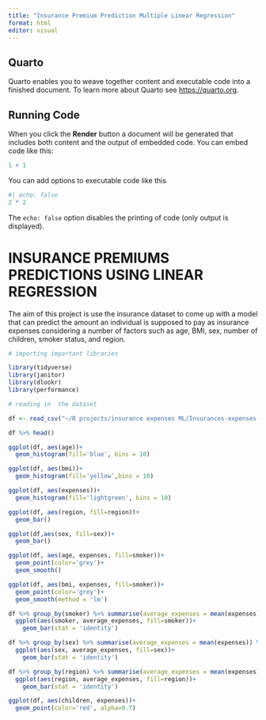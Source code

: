 ```yaml
---
title: "Insurance Premium Prediction Multiple Linear Regression"
format: html
editor: visual
---
```


## Quarto

Quarto enables you to weave together content and executable code into a finished document. To learn more about Quarto see <https://quarto.org>.

## Running Code

When you click the **Render** button a document will be generated that includes both content and the output of embedded code. You can embed code like this:

```r
1 + 1
```

You can add options to executable code like this

```r
#| echo: false
2 * 2
```

The `echo: false` option disables the printing of code (only output is displayed).

# INSURANCE PREMIUMS PREDICTIONS USING LINEAR REGRESSION

The aim of this project is use the insurance dataset to come up with a model that can predict the amount an individual is supposed to pay as insurance expenses considering a number of factors such as age, BMI, sex, number of children, smoker status, and region.

```r
# importing important libraries

library(tidyverse)
library(janitor)
library(dlookr)
library(performance)
```

```r
# reading in  the dataset 

df <- read_csv("~/R projects/insurance expenses ML/Insurances-expenses-Prediction-in-R/Insurancedata.csv")
```

```r
df %>% head()
```

```r
ggplot(df, aes(age))+
  geom_histogram(fill='blue', bins = 10)
```

```r
ggplot(df, aes(bmi))+
  geom_histogram(fill='yellow',bins = 10)
```

```r
ggplot(df, aes(expenses))+
  geom_histogram(fill='lightgreen', bins = 10)
```

```r
ggplot(df, aes(region, fill=region))+
  geom_bar()
```

```r
ggplot(df,aes(sex, fill=sex))+
  geom_bar()
```

```r
ggplot(df, aes(age, expenses, fill=smoker))+
  geom_point(color='grey')+
  geom_smooth()
```

```r
ggplot(df, aes(bmi, expenses, fill=smoker))+
  geom_point(color='grey')+
  geom_smooth(method = 'lm')
```

```r
df %>% group_by(smoker) %>% summarise(average_expenses = mean(expenses)) %>% 
  ggplot(aes(smoker, average_expenses, fill=smoker))+
    geom_bar(stat = 'identity')
```

```r
df %>% group_by(sex) %>% summarise(average_expenses = mean(expenses)) %>% 
  ggplot(aes(sex, average_expenses, fill=sex))+
    geom_bar(stat = 'identity')
```

```r
df %>% group_by(region) %>% summarise(average_expenses = mean(expenses)) %>% 
  ggplot(aes(region, average_expenses, fill=region))+
    geom_bar(stat = 'identity')
```

```r
ggplot(df, aes(children, expenses))+
  geom_point(color='red', alpha=0.7)
```
